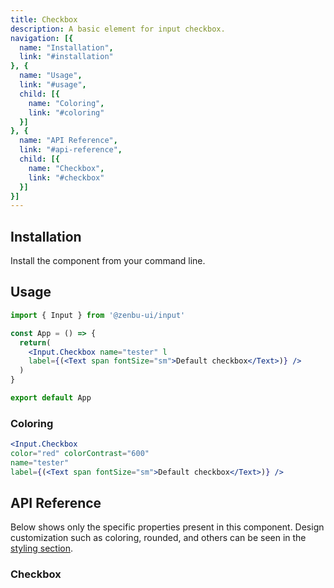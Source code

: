 ```yaml
---
title: Checkbox
description: A basic element for input checkbox.
navigation: [{
  name: "Installation",
  link: "#installation"
}, {
  name: "Usage",
  link: "#usage",
  child: [{
    name: "Coloring",
    link: "#coloring"
  }]
}, {
  name: "API Reference",
  link: "#api-reference",
  child: [{
    name: "Checkbox",
    link: "#checkbox"
  }]
}]
---
```


<PreviewCheckbox />

## Installation
Install the component from your command line.

<NpmInstall packageName="@zenbu-ui/input" />

## Usage

```jsx
import { Input } from '@zenbu-ui/input'

const App = () => {
  return(
    <Input.Checkbox name="tester" l
    label={(<Text span fontSize="sm">Default checkbox</Text>)} />
  )
}

export default App
```

### Coloring
<PreviewCheckboxColoring />

```jsx
<Input.Checkbox
color="red" colorContrast="600"
name="tester"
label={(<Text span fontSize="sm">Default checkbox</Text>)} />
```

## API Reference
Below shows only the specific properties present in this component. Design customization such as coloring, rounded, and others can be seen in the [styling section](/docs/styling).

### Checkbox
<CheckboxProps />
